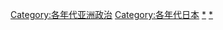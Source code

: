 [[Category:各年代亚洲政治‎|Category:各年代亚洲政治‎]]
[[Category:各年代日本|Category:各年代日本]]
[[Category:日本政治史|*]]
[[Category:日本政治|*]]